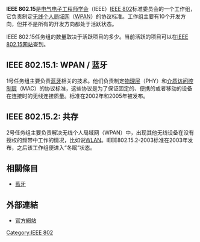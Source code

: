 {{multiple issues|
{{unreferenced|time=2015-03-06T04:12:35+00:00}}
{{Copyedit translation|time=2019-01-05T05:02:09+00:00}}
{{expand English|time=2019-01-05T05:02:09+00:00}}
}}
'''IEEE 802.15'''是[[电气电子工程师学会|电气电子工程师学会]]（IEEE）[[IEEE_802|IEEE 802]]标准委员会的一个工作组，它负责制定[[无线个人局域网|无线个人局域网]]（[[WPAN|WPAN]]）的协议标准。工作组主要有10个开发方向，但并不是所有的开发方向都处于活跃状态。

IEEE 802.15任务组的数量取决于活跃项目的多少。当前活跃的项目可以在[http://www.ieee802.org/15/ IEEE 802.15网站]{{Wayback|url=http://www.ieee802.org/15/ |date=20150315064754 }}查到。

== IEEE 802.15.1: WPAN / 蓝牙 ==
1号任务组主要负责[[蓝牙|蓝牙]]相关的技术。他们负责制定[[物理层|物理层]]（PHY）和[[介质访问控制层|介质访问控制层]]（MAC）的协议标准，这些协议是为了保证固定的、便携的或者移动的设备在连接时的无线连接质量。标准在2002年和2005年被发布。

== IEEE 802.15.2: 共存 ==
2号任务组主要负责解决无线个人局域网（WPAN）中，出现其他无线设备在没有授权的频带中工作的情况，比如说[[WLAN|WLAN]]。IEEE802.15.2-2003标准在2003年发布，之后该工作组便进入“冬眠”状态。

==相關條目==
*[[藍牙|藍牙]]

==外部連結==
*[http://www.ieee802.org/15/ 官方網站]{{Wayback|url=http://www.ieee802.org/15/ |date=20150315064754 }}

[[Category:IEEE_802|Category:IEEE 802]]